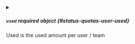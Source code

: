 

<PartialLimit />



<details className="config-field" data-expandable="true">
<summary>

##### `used` <span className="config-field-required" data-required="false">required</span> <span className="config-field-type">object</span> <span className="config-field-default"></span> <span className="config-field-enum"></span> {#status-quotas-user-used}

Used is the used amount per user / team

</summary>

<PartialUsedreference />


</details>

